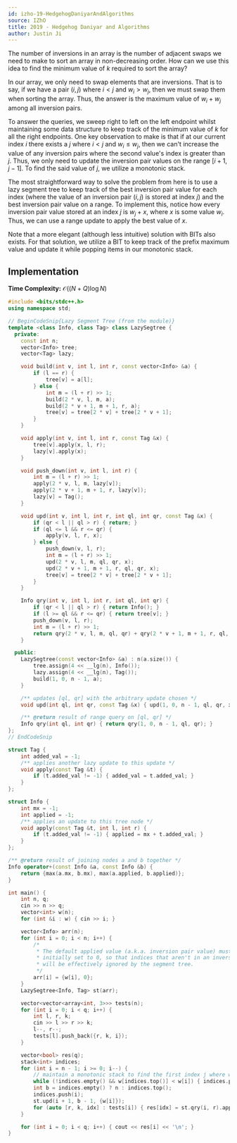 ```yaml
---
id: izho-19-HedgehogDaniyarAndAlgorithms
source: IZhO
title: 2019 - Hedgehog Daniyar and Algorithms
author: Justin Ji
---
```


<Spoiler title = "Hint">

The number of inversions in an array is the number of adjacent
swaps we need to make to sort an array in non-decreasing order.
How can we use this idea to find the minimum value of $k$ required to sort
the array?

</Spoiler>

<Spoiler title = "Explanation">

In our array, we only need to swap elements that are inversions. That is
to say, if we have a pair $(i, j)$ where $i < j$ and $w_i > w_j$, then we
must swap them when sorting the array. Thus, the answer is the maximum
value of $w_i + w_j$ among all inversion pairs.

To answer the queries, we sweep right to left on the left endpoint whilst
maintaining some data structure to keep track of the minimum value of $k$ for
all the right endpoints. One key observation to make is that if at our current
index $i$ there exists a $j$ where $i < j$ and $w_i \leq w_j$, then we can't
increase the value of any inversion pairs where the second value's index is
greater than $j$. Thus, we only need to update the inversion pair
values on the range $[i + 1, j - 1]$. To find the said value of $j$, we utilize a
monotonic stack.

The most straightforward way to solve the problem from here is to use a lazy
segment tree to keep track of the best inversion pair value for each index
(where the value of an inversion pair $(i, j)$ is stored at index $j$)
and the best inversion pair value on a range. To implement this, notice how
every inversion pair value stored at an index $j$ is $w_j + x$, where $x$ is
some value $w_i$. Thus, we can use a range update to apply the best value of $x$.

Note that a more elegant (although less intuitive) solution with BITs
also exists. For that solution, we utilize a BIT to keep track of the prefix
maximum value and update it while popping items in our monotonic stack.

## Implementation

**Time Complexity:** $\mathcal{O}((N + Q)\log{N})$

<LanguageSection>
<CPPSection>

```cpp
#include <bits/stdc++.h>
using namespace std;

// BeginCodeSnip{Lazy Segment Tree (from the module)}
template <class Info, class Tag> class LazySegtree {
  private:
	const int n;
	vector<Info> tree;
	vector<Tag> lazy;

	void build(int v, int l, int r, const vector<Info> &a) {
		if (l == r) {
			tree[v] = a[l];
		} else {
			int m = (l + r) >> 1;
			build(2 * v, l, m, a);
			build(2 * v + 1, m + 1, r, a);
			tree[v] = tree[2 * v] + tree[2 * v + 1];
		}
	}

	void apply(int v, int l, int r, const Tag &x) {
		tree[v].apply(x, l, r);
		lazy[v].apply(x);
	}

	void push_down(int v, int l, int r) {
		int m = (l + r) >> 1;
		apply(2 * v, l, m, lazy[v]);
		apply(2 * v + 1, m + 1, r, lazy[v]);
		lazy[v] = Tag();
	}

	void upd(int v, int l, int r, int ql, int qr, const Tag &x) {
		if (qr < l || ql > r) { return; }
		if (ql <= l && r <= qr) {
			apply(v, l, r, x);
		} else {
			push_down(v, l, r);
			int m = (l + r) >> 1;
			upd(2 * v, l, m, ql, qr, x);
			upd(2 * v + 1, m + 1, r, ql, qr, x);
			tree[v] = tree[2 * v] + tree[2 * v + 1];
		}
	}

	Info qry(int v, int l, int r, int ql, int qr) {
		if (qr < l || ql > r) { return Info(); }
		if (l >= ql && r <= qr) { return tree[v]; }
		push_down(v, l, r);
		int m = (l + r) >> 1;
		return qry(2 * v, l, m, ql, qr) + qry(2 * v + 1, m + 1, r, ql, qr);
	}

  public:
	LazySegtree(const vector<Info> &a) : n(a.size()) {
		tree.assign(4 << __lg(n), Info());
		lazy.assign(4 << __lg(n), Tag());
		build(1, 0, n - 1, a);
	}

	/** updates [ql, qr] with the arbitrary update chosen */
	void upd(int ql, int qr, const Tag &x) { upd(1, 0, n - 1, ql, qr, x); }

	/** @return result of range query on [ql, qr] */
	Info qry(int ql, int qr) { return qry(1, 0, n - 1, ql, qr); }
};
// EndCodeSnip

struct Tag {
	int added_val = -1;
	/** applies another lazy update to this update */
	void apply(const Tag &t) {
		if (t.added_val != -1) { added_val = t.added_val; }
	}
};

struct Info {
	int mx = -1;
	int applied = -1;
	/** applies an update to this tree node */
	void apply(const Tag &t, int l, int r) {
		if (t.added_val != -1) { applied = mx + t.added_val; }
	}
};

/** @return result of joining nodes a and b together */
Info operator+(const Info &a, const Info &b) {
	return {max(a.mx, b.mx), max(a.applied, b.applied)};
}

int main() {
	int n, q;
	cin >> n >> q;
	vector<int> w(n);
	for (int &i : w) { cin >> i; }

	vector<Info> arr(n);
	for (int i = 0; i < n; i++) {
		/*
		 * The default applied value (a.k.a. inversion pair value) must be
		 * initially set to 0, so that indices that aren't in an inversion pair
		 * will be effectively ignored by the segment tree.
		 */
		arr[i] = {w[i], 0};
	}
	LazySegtree<Info, Tag> st(arr);

	vector<vector<array<int, 3>>> tests(n);
	for (int i = 0; i < q; i++) {
		int l, r, k;
		cin >> l >> r >> k;
		l--, r--;
		tests[l].push_back({r, k, i});
	}

	vector<bool> res(q);
	stack<int> indices;
	for (int i = n - 1; i >= 0; i--) {
		// maintain a monotonic stack to find the first index j where w[i] >= w[j]
		while (!indices.empty() && w[indices.top()] < w[i]) { indices.pop(); }
		int b = indices.empty() ? n : indices.top();
		indices.push(i);
		st.upd(i + 1, b - 1, {w[i]});
		for (auto [r, k, idx] : tests[i]) { res[idx] = st.qry(i, r).applied <= k; }
	}

	for (int i = 0; i < q; i++) { cout << res[i] << '\n'; }
}
```

</CPPSection>
</LanguageSection>

</Spoiler>
